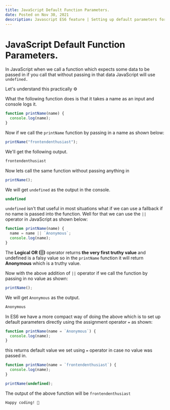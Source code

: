 ```yaml
---
title: JavaScript Default Function Parameters.
date: Posted on Nov 30, 2021
description: Javascript ES6 feature | Setting up default parameters for functions.
---
```


# JavaScript Default Function Parameters.

In JavaScript when we call a function which expects some data to be passed in if you call that without passing in that data JavaScript will use `undefined.`


Let's understand this practically ⚙️



What the following function does is that it takes a name as an input and console logs it.


```js
function printName(name) {
  console.log(name);
}
```

Now if we call the `printName` function by passing in a name as shown below: 

```js
printName("frontendenthusiast");  
```
We'll get the following output.

```js
frontendenthusiast
```

Now lets call the same function without passing anything in

```js
printName();  
```
We will get `undefined` as the output in the console.

```js
undefined
```

`undefined` isn't that useful in most situations what if we can use a fallback if no name is passed into the function. Well for that we can use the `||` operator in JavaScript as shown below:

```js
function printName(name) {
  name = name || `Anonymous`;
  console.log(name);
}
```

The **Logical OR (||)** operator returns **the very first truthy value** and undefined is a falsy value so in the `printName` function it will return **Anonymous** which is a truthy value.

Now with the above addition of `||` operator if we call the function by passing in no value as shown:

```js
printName();

```
We will get `Anonymous` as the output.

```js
Anonymous

```

In ES6 we have a more compact way of doing the above which is to set up default parameters directly using the assignment operator `=` as shown:

```js
function printName(name = `Anonymous`) {
  console.log(name);
}
```

this returns default value we set using `=` operator in case no value was passed in.

```js
function printName(name = `frontendenthusiast`) {
  console.log(name);
}

printName(undefined);
```
The output of the above function will be `frontendenthusiast`

`Happy coding! 🥰`